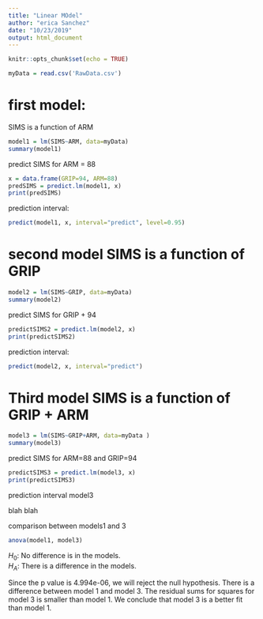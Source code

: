 ---
title: "Linear MOdel"
author: "erica Sanchez"
date: "10/23/2019"
output: html_document
---

```{r setup, include=FALSE}
knitr::opts_chunk$set(echo = TRUE)
```

```{r}
myData = read.csv('RawData.csv')
```



# first model:
SIMS is a function of ARM

```{r}
model1 = lm(SIMS~ARM, data=myData)
summary(model1)
```

predict SIMS for ARM = 88

```{r}
x = data.frame(GRIP=94, ARM=88)
predSIMS = predict.lm(model1, x)
print(predSIMS)
```

prediction interval:

```{r}
predict(model1, x, interval="predict", level=0.95) 
```


# second model SIMS is a function of GRIP

```{r}
model2 = lm(SIMS~GRIP, data=myData)
summary(model2)
```

predict SIMS for GRIP + 94

```{r}
predictSIMS2 = predict.lm(model2, x)
print(predictSIMS2)
```

prediction interval:

```{r}
predict(model2, x, interval="predict") 
```

# Third model SIMS is a function of GRIP + ARM

```{r}
model3 = lm(SIMS~GRIP+ARM, data=myData )
summary(model3)
```

predict SIMS for ARM=88 and GRIP=94 

```{r}
predictSIMS3 = predict.lm(model3, x)
print(predictSIMS3)
```

prediction interval model3

blah blah

comparison between models1 and 3


```{r}
anova(model1, model3)
```


$H_0$: No difference is in the models.  
$H_A$: There is a difference in the models.  

Since the p value is 4.994e-06, we will reject the null hypothesis. There is a difference between model 1 and model 3. The residual sums for squares for model 3 is smaller than model 1. We conclude that model 3 is a better fit than model 1. 





